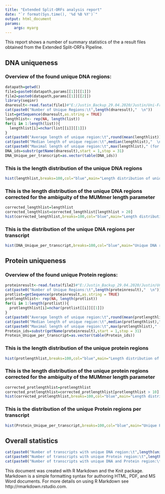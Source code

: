 ```yaml
---
title: "Extended Split-ORFs analysis report"
date: "`r format(Sys.time(), '%d %B %Y')`"
output: html_document
params:
    args: myarg
---
```


This report shows a number of summary statistics of the a result files obtained from the Extended Split-ORFs Pipeline.

## DNA uniqueness

### Overview of the found unique DNA regions:

```r
datapath=getwd()
file1=paste0(datapath,params[[1]][[1]])
file2=paste0(datapath,params[[1]][[2]])
library(seqinr)
dnaresult<-read.fasta(file1)#"E:/Justin_Backup_29.04.2020/Justin/Uni-Frankfurt/FP+Masterarbeit/PipeTest/Pipeline/Output/new/Unique_DNA_Regions.fa"
cat(paste0("Number of Unique Regions:\t",length(dnaresult),"  \n"))
list=getSequence(dnaresult,as.string = TRUE)
lengthlist<- rep(NA, length(list))
for(i in 1:length(list)){
  lengthlist[i]=nchar(list[[i]][[1]])
}
cat(paste0("Average length of unique region:\t",round(mean(lengthlist)),"  \n"))
cat(paste0("Median length of unique region:\t",median(lengthlist),"  \n"))
cat(paste0("Maximal length of unique region:\t",max(lengthlist)," (for region ", substr(getName(dnaresult[match(max(lengthlist),lengthlist)]),start = 1,stop = 31), ")  \n"))
DNA_ids=substr(getName(dnaresult),start = 1,stop = 31)
DNA_Unique_per_transcript=as.vector(table(DNA_ids))

```


### This is the length distribution of the unique DNA regions

```r
hist(lengthlist,breaks=100,col="blue",main="Length distribution of unique regions",xlab="Length of unique region")
```


### This is the length distribution of the unique DNA regions corrected for the ambiguity of the MUMmer length parameter

```r
corrected_lengthlist=lengthlist
corrected_lengthlist=corrected_lengthlist[lengthlist > 20]
hist(corrected_lengthlist,breaks=100,col="blue",main="Length distribution of unique regions",xlab="Length of unique region")
```

### This is the distribution of the unique DNA regions per transcript

```r
hist(DNA_Unique_per_transcript,breaks=100,col="blue",main="Unique DNA regions per transcript",xlab="number of unique regions")
```

## Protein uniqueness

### Overview of the found unique Protein regions:

```r
proteinresult<-read.fasta(file2)#"E:/Justin_Backup_29.04.2020/Justin/Uni-Frankfurt/FP+Masterarbeit/PipeTest/Pipeline/Output/clean_run/Unique_Protein_Regions.fa"
cat(paste0("Number of Unique Regions:\t",length(proteinresult),"  \n"))
protlist=getSequence(proteinresult,as.string = TRUE)
protlengthlist<- rep(NA, length(protlist))
for(i in 1:length(protlist)){
  protlengthlist[i]=nchar(protlist[[i]][[1]])
}
cat(paste0("Average length of unique region:\t",round(mean(protlengthlist)),"  \n"))
cat(paste0("Median length of unique region:\t",median(protlengthlist),"  \n"))
cat(paste0("Maximal length of unique region:\t",max(protlengthlist)," (for region ", getName(proteinresult[match(max(protlengthlist),protlengthlist)]), ")  \n"))
Protein_ids=substr(getName(proteinresult),start = 1,stop = 31)
Protein_Unique_per_transcript=as.vector(table(Protein_ids))
```

### This is the length distribution of the unique protein regions

```r
hist(protlengthlist,breaks=100,col="blue",main="Length distribution of unique regions",xlab="Length of unique region")
```

### This is the length distribution of the unique protein regions corrected for the ambiguity of the MUMmer length parameter

```r
corrected_protlengthlist=protlengthlist
corrected_protlengthlist=corrected_protlengthlist[protlengthlist > 10]
hist(corrected_protlengthlist,breaks=100,col="blue",main="Length distribution of unique regions",xlab="Length of unique region")
```

### This is the distribution of the unique Protein regions per transcript

```r
hist(Protein_Unique_per_transcript,breaks=100,col="blue",main="Unique Protein regions per transcript",xlab="number of unique regions")
```

## Overall statistics

```r
cat(paste0("Number of transcripts with unique DNA region:\t",length(unique(DNA_ids)),"  \n"))
cat(paste0("Number of transcripts with unique Protein region:\t",length(unique(Protein_ids)),"  \n"))
cat(paste0("Number of transcripts with unique DNA and Protein region:\t",length(intersect(DNA_ids,Protein_ids)),"  \n"))
```


This document was created with R Markdown and the Knit package. Markdown is a simple formatting syntax for authoring HTML, PDF, and MS Word documents. For more details on using R Markdown see http://rmarkdown.rstudio.com.
